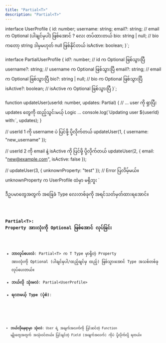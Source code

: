 ```yaml
---
title: "Partial<T>"
description: "Partial<T>"
---
```


interface UserProfile {
  id: number;
  username: string;
  email?: string; // email က Optional (ပါချင်မှပါ) ဖြစ်အောင် ? လေး တပ်ထားတယ်
  bio: string | null; // bio ကတော့ string ဒါမှမဟုတ် null ဖြစ်နိုင်တယ်
  isActive: boolean;
}`;

interface PartialUserProfile {
  id?: number; // id က Optional ဖြစ်သွားပြီ
  username?: string; // username က Optional ဖြစ်သွားပြီ
  email?: string; // email က Optional ဖြစ်သွားပြီ
  bio?: string | null; // bio က Optional ဖြစ်သွားပြီ
  isActive?: boolean; // isActive က Optional ဖြစ်သွားပြီ
}`;

function updateUser(userId: number, updates: Partial<UserProfile>) {
  // ... user ကို ရှာပြီး updates တွေကို ထည့်သွင်းမယ့် Logic ...
  console.log(\`Updating user \${userId} with:\`, updates);
}

// userId 1 ကို username ပဲ ပြင်ဖို့ ပို့လိုက်တယ်
updateUser(1, { username: "new_username" });

// userId 2 ကို email နဲ့ isActive ကို ပြင်ဖို့ ပို့လိုက်တယ်
updateUser(2, { email: "new@example.com", isActive: false });

// updateUser(3, { unknownProperty: "test" }); // Error ပြလိမ့်မယ်။ unknownProperty က UserProfile ထဲမှာ မရှိဘူး
`

ဒီဥပမာတွေအတွက် အခြေခံ Type လေးတစ်ခုကို အရင်သတ်မှတ်ထားရအောင်။

<Code lang="typescript" code={userprofile} title="index.ts" />

### Partial\<T>: Property အားလုံးကို Optional ဖြစ်အောင် လုပ်ခြင်း

- **ဘာလုပ်ပေးလဲ**: Partial\<T> က T Type မှာရှိတဲ့ Property အားလုံးကို Optional (ပါချင်မှပါ/ထည့်ချင်မှ ထည့်) ဖြစ်သွားအောင် Type အသစ်တစ်ခု လုပ်ပေးတယ်။
- **ဘယ်လို သုံးမလဲ**: Partial\<UserProfile>
- **ရလာမယ့် Type (ပုံစံ)**:

<Code lang="typescript" code={partial} title="index.ts" />

- **ဘယ်လိုနေရာမှာ သုံးလဲ**: User ရဲ့ အချက်အလက်ကို ပြင်ဆင်တဲ့ Function မျိုးတွေအတွက် အသုံးဝင်တယ်။ ပြင်ချင်တဲ့ Field (အချက်အလက်) ကိုပဲ ပို့လိုက်လို့ ရတယ်။

<Code lang="typescript" code={usage} title="index.ts" />
